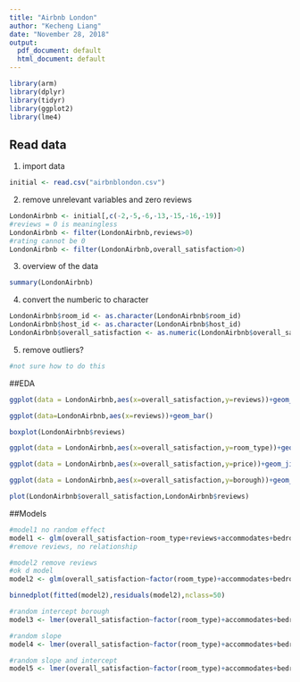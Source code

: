 ```yaml
---
title: "Airbnb London"
author: "Kecheng Liang"
date: "November 28, 2018"
output:
  pdf_document: default
  html_document: default
---
```


```r
library(arm)
library(dplyr)
library(tidyr)
library(ggplot2)
library(lme4)
```

## Read data
1) import data
```r
initial <- read.csv("airbnblondon.csv")
```

2) remove unrelevant variables and zero reviews
```r
LondonAirbnb <- initial[,c(-2,-5,-6,-13,-15,-16,-19)]
#reviews = 0 is meaningless
LondonAirbnb <- filter(LondonAirbnb,reviews>0)
#rating cannot be 0
LondonAirbnb <- filter(LondonAirbnb,overall_satisfaction>0)
```

3) overview of the data
```r
summary(LondonAirbnb)
```

4) convert the numberic to character
```r
LondonAirbnb$room_id <- as.character(LondonAirbnb$room_id)
LondonAirbnb$host_id <- as.character(LondonAirbnb$host_id)
LondonAirbnb$overall_satisfaction <- as.numeric(LondonAirbnb$overall_satisfaction)
```

5) remove outliers?

```r
#not sure how to do this
```

##EDA

```r
ggplot(data = LondonAirbnb,aes(x=overall_satisfaction,y=reviews))+geom_jitter()+scale_x_discrete(name ="Ratings",limits=c("1","2","3","4","5"))+ggtitle("Ratings and Reviews")

ggplot(data=LondonAirbnb,aes(x=reviews))+geom_bar()

boxplot(LondonAirbnb$reviews)

ggplot(data = LondonAirbnb,aes(x=overall_satisfaction,y=room_type))+geom_jitter()+scale_x_discrete(name ="Ratings",limits=c("1","2","3","4","5"))+ggtitle("Ratings and Reviews")

ggplot(data = LondonAirbnb,aes(x=overall_satisfaction,y=price))+geom_jitter()+scale_x_discrete(name ="Ratings",limits=c("1","2","3","4","5"))+ggtitle("Ratings and Reviews")

ggplot(data = LondonAirbnb,aes(x=overall_satisfaction,y=borough))+geom_jitter()+scale_x_discrete(name ="Ratings",limits=c("1","2","3","4","5"))+ggtitle("Ratings and Reviews")

plot(LondonAirbnb$overall_satisfaction,LondonAirbnb$reviews)
```

##Models

```r
#model1 no random effect
model1 <- glm(overall_satisfaction~room_type+reviews+accommodates+bedrooms+log(price),data = LondonAirbnb)
#remove reviews, no relationship

#model2 remove reviews
#ok d model
model2 <- glm(overall_satisfaction~factor(room_type)+accommodates+bedrooms+log(price),data = LondonAirbnb)

binnedplot(fitted(model2),residuals(model2),nclass=50)

#random intercept borough
model3 <- lmer(overall_satisfaction~factor(room_type)+accommodates+bedrooms+log(price)+(1|borough),data = LondonAirbnb)

#random slope
model4 <- lmer(overall_satisfaction~factor(room_type)+accommodates+bedrooms+log(price)+(0+log(price)|borough),data = LondonAirbnb)

#random slope and intercept
model5 <- lmer(overall_satisfaction~factor(room_type)+accommodates+bedrooms+log(price)+(1+log(price)|borough),data = LondonAirbnb)
```



